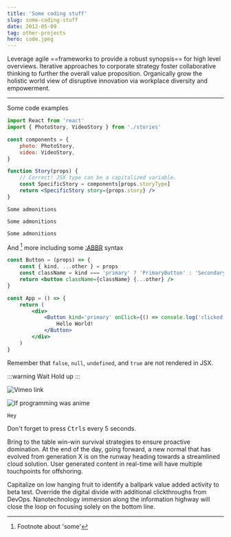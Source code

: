 ```yaml
---
title: 'Some coding stuff'
slug: some-coding-stuff
date: 2012-05-09
tag: other-projects
hero: code.jpeg
---
```


Leverage agile ==frameworks to provide a robust synopsis== for high level overviews. Iterative approaches to corporate strategy foster collaborative thinking to further the overall value proposition. Organically grow the holistic world view of disruptive innovation via workplace diversity and empowerment.

---

Some code examples

```jsx
import React from 'react'
import { PhotoStory, VideoStory } from './stories'

const components = {
    photo: PhotoStory,
    video: VideoStory,
}

function Story(props) {
    // Correct! JSX type can be a capitalized variable.
    const SpecificStory = components[props.storyType]
    return <SpecificStory story={props.story} />
}
```

```info pro tip
Some admonitions
```

```warn wait up
Some admonitions
```

```error ohnoes
Some admonitions
```

And [^1] more including some [:ABBR](Abbreviation) syntax

```jsx
const Button = (props) => {
    const { kind, ...other } = props
    const className = kind === 'primary' ? 'PrimaryButton' : 'SecondaryButton'
    return <button className={className} {...other} />
}

const App = () => {
    return (
        <div>
            <Button kind='primary' onClick={() => console.log('clicked!')}>
                Hello World!
            </Button>
        </div>
    )
}
```

Remember that `false`, `null`, `undefined`, and `true` are not rendered in JSX.

:::warning Wait
Hold up
:::

![Vimeo link](https://vimeo.com/12739443)

![If programming was anime](https://www.youtube.com/watch?v=pKO9UjSeLew)

```tip Top tip
Hey
```

Don't forget to press <kbd>Ctrl</kbd><kbd>s</kbd> every 5 seconds.

Bring to the table win-win survival strategies to ensure proactive domination. At the end of the day, going forward, a new normal that has evolved from generation X is on the runway heading towards a streamlined cloud solution. User generated content in real-time will have multiple touchpoints for offshoring.

Capitalize on low hanging fruit to identify a ballpark value added activity to beta test. Override the digital divide with additional clickthroughs from DevOps. Nanotechnology immersion along the information highway will close the loop on focusing solely on the bottom line.

[^1]: Footnote about 'some'

